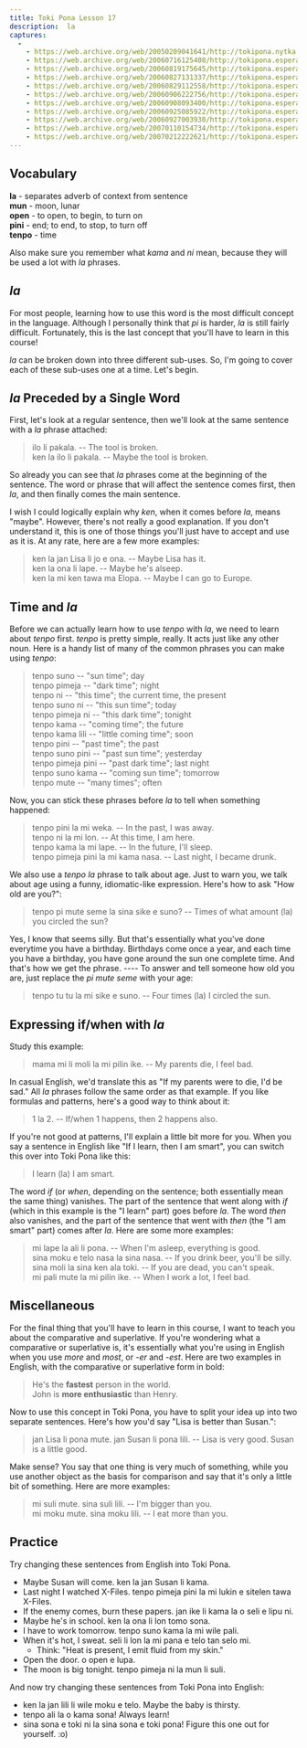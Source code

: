 ```yaml
---
title: Toki Pona Lesson 17
description:  la
captures:
  -
    - https://web.archive.org/web/20050209041641/http://tokipona.nytka.org:80/lesson/lesson17.html
    - https://web.archive.org/web/20060716125408/http://tokipona.esperanto-jeunes.org:80/lesson/lesson17.html
    - https://web.archive.org/web/20060819175645/http://tokipona.esperanto-jeunes.org:80/lesson/lesson17.html
    - https://web.archive.org/web/20060827131337/http://tokipona.esperanto-jeunes.org:80/lesson/lesson17.html
    - https://web.archive.org/web/20060829112558/http://tokipona.esperanto-jeunes.org:80/lesson/lesson17.html
    - https://web.archive.org/web/20060906222756/http://tokipona.esperanto-jeunes.org:80/lesson/lesson17.html
    - https://web.archive.org/web/20060908093400/http://tokipona.esperanto-jeunes.org:80/lesson/lesson17.html
    - https://web.archive.org/web/20060925085922/http://tokipona.esperanto-jeunes.org:80/lesson/lesson17.html
    - https://web.archive.org/web/20060927003930/http://tokipona.esperanto-jeunes.org:80/lesson/lesson17.html
    - https://web.archive.org/web/20070110154734/http://tokipona.esperanto-jeunes.org:80/lesson/lesson17.html
    - https://web.archive.org/web/20070212222621/http://tokipona.esperanto-jeunes.org:80/lesson/lesson17.html
---
```


## Vocabulary  

**la** - separates adverb of  context from sentence  
**mun** - moon, lunar  
**open** - to open, to begin, to turn on  
**pini** - end; to end, to stop, to turn off  
**tenpo** - time  


Also make sure you remember what _kama_ and _ni_ mean, because they will be used a lot with _la_ phrases.

## _la_  
For most people, learning how to use this word is the most difficult concept in the language. Although I personally think that _pi_ is harder, _la_ is still fairly difficult. Fortunately, this is the last concept that you'll have to learn in this course!

_la_ can be broken down into three different sub-uses. So, I'm going to cover each of these sub-uses one at a time. Let's begin.

## _la_ Preceded by a Single Word  
First, let's look at a regular sentence, then we'll look at the same sentence with a _la_ phrase attached:  
> ilo li pakala. -- The tool is broken.  
> ken la ilo li pakala. -- Maybe the tool is broken.  

So already you can see that _la_ phrases come at the beginning of the sentence. The word or phrase that will affect the sentence comes first, then _la_, and then finally comes the main sentence.

I wish I could logically explain why _ken_, when it comes before _la_, means "maybe". However, there's not really a good explanation. If you don't understand it, this is one of those things you'll just have to accept and use as it is. At any rate, here are a few more examples:  
> ken la jan Lisa li jo e ona. -- Maybe Lisa has it.  
> ken la ona li lape. -- Maybe he's alseep.  
> ken la mi ken tawa ma Elopa. -- Maybe I can go to Europe.


## Time and _la_  
Before we can actually learn how to use _tenpo_ with _la_, we need to learn about _tenpo_ first. _tenpo_ is pretty simple, really. It acts just like any other noun. Here is a handy list of many of the common phrases you can make using _tenpo_:  
> tenpo suno -- "sun time"; day  
> tenpo pimeja -- "dark time"; night  
> tenpo ni -- "this time"; the current time, the present  
> tenpo suno ni -- "this sun time"; today  
> tenpo pimeja ni -- "this dark time"; tonight  
> tenpo kama -- "coming time"; the future  
> tenpo kama lili -- "little coming time"; soon  
> tenpo pini -- "past time"; the past  
> tenpo suno pini -- "past sun time"; yesterday  
> tenpo pimeja pini -- "past dark time"; last night  
> tenpo suno kama -- "coming sun time"; tomorrow  
> tenpo mute -- "many times"; often


Now, you can stick these phrases before _la_ to tell when something happened:  
> tenpo pini la mi weka. -- In the past, I was away.  
> tenpo ni la mi lon. -- At this time, I am here.  
> tenpo kama la mi lape. -- In the future, I'll sleep.  
> tenpo pimeja pini la mi kama nasa. -- Last night, I became drunk.


We also use a _tenpo la_ phrase to talk about age. Just to warn you, we talk about age using a funny, idiomatic-like expression. Here's how to ask "How old are you?":  
> tenpo pi mute seme la sina sike e suno? -- Times of what amount (la) you circled the sun?  

Yes, I know that seems silly. But that's essentially what you've done everytime you have a birthday. Birthdays come once a year, and each time you have a birthday, you have gone around the sun one complete time. And that's how we get the phrase. ---- To answer and tell someone how old you are, just replace the _pi mute seme_ with your age:  
> tenpo tu tu la mi sike e suno. -- Four times (la) I circled the sun.


## Expressing if/when with _la_  
Study this example:  
> mama mi li moli la mi pilin ike. -- My parents die, I feel bad.  

In casual English, we'd translate this as "If my parents were to die, I'd be sad." All _la_ phrases follow the same order as that example. If you like formulas and patterns, here's a good way to think about it:  
> 1 la 2. -- If/when 1 happens, then 2 happens also.  

If you're not good at patterns, I'll explain a little bit more for you. When you say a sentence in English like "If I learn, then I am smart", you can switch this over into Toki Pona like this:  
> I learn (la) I am smart.  

The word _if_ (or _when_, depending on the sentence; both essentially mean the same thing) vanishes. The part of the sentence that went along with _if_ (which in this example is the "I learn" part) goes before _la_. The word _then_ also vanishes, and the part of the sentence that went with _then_ (the "I am smart" part) comes after _la_. Here are some more examples:  
> mi lape la ali li pona. -- When I'm asleep, everything is good.  
> sina moku e telo nasa la sina nasa. -- If you drink beer, you'll be silly.  
> sina moli la sina ken ala toki. -- If you are dead, you can't speak.  
> mi pali mute la mi pilin ike. -- When I work a lot, I feel bad.


## Miscellaneous  
For the final thing that you'll have to learn in this course, I want to teach you about the comparative and superlative. If you're wondering what a comparative or superlative is, it's essentially what you're using in English when you use _more_ and _most_, or _-er_ and _-est_. Here are two examples in English, with the comparative or superlative form in bold:  
> He's the **fastest** person in the world.  
> John is **more enthusiastic** than Henry.  

Now to use this concept in Toki Pona, you have to split your idea up into two separate sentences. Here's how you'd say "Lisa is better than Susan.":  
> jan Lisa li pona mute. jan Susan li pona lili. -- Lisa is very good. Susan is a little good.  

Make sense? You say that one thing is very much of something, while you use another object as the basis for comparison and say that it's only a little bit of something. Here are more examples:  
> mi suli mute. sina suli lili. -- I'm bigger than you.  
> mi moku mute. sina moku lili. -- I eat more than you.


## Practice  
Try changing these sentences from English into Toki Pona.  
- Maybe Susan will come.   <Spoiler>ken la jan Susan li kama.</Spoiler>  
- Last night I watched X-Files.   <Spoiler>tenpo pimeja pini la mi lukin e sitelen tawa X-Files.</Spoiler>  
- If the enemy comes, burn these papers.   <Spoiler>jan ike li kama la o seli e lipu ni.</Spoiler>  
- Maybe he's in school.   <Spoiler>ken la ona li lon tomo sona.</Spoiler>  
- I have to work tomorrow.   <Spoiler>tenpo suno kama la mi wile pali.</Spoiler>  
- When it's hot, I sweat.   <Spoiler>seli li lon la mi pana e telo tan selo mi.</Spoiler>
  - Think: "Heat is present, I emit fluid from my skin."  
- Open the door.   <Spoiler>o open e lupa.</Spoiler>  
- The moon is big tonight.   <Spoiler>tenpo pimeja ni la mun li suli.</Spoiler>  

And now try changing these sentences from Toki Pona into English:  

- ken la jan lili li wile moku e telo.   <Spoiler>Maybe the baby is thirsty.</Spoiler>  
- tenpo ali la o kama sona!   <Spoiler>Always learn!</Spoiler>  
- sina sona e toki ni la sina sona e toki pona!   <Spoiler>Figure this one out for yourself. :o)</Spoiler>  